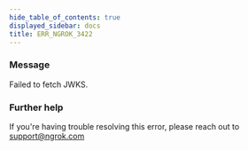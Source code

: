 ```yaml
---
hide_table_of_contents: true
displayed_sidebar: docs
title: ERR_NGROK_3422
---
```


### Message

Failed to fetch JWKS.

### Further help

If you're having trouble resolving this error, please reach out to [support@ngrok.com](mailto:support@ngrok.com?subject=Help%20with%20ERR_NGROK_3422)
